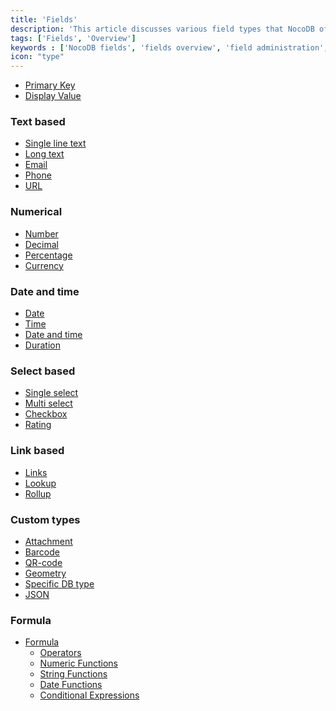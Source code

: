 ```yaml
---
title: 'Fields'
description: 'This article discusses various field types that NocoDB offers.'
tags: ['Fields', 'Overview']
keywords : ['NocoDB fields', 'fields overview', 'field administration', 'field organization']
icon: "type"
---
```



- [Primary Key](/docs/product-docs/fields/primary-key)
- [Display Value](/docs/product-docs/fields/display-value)

### Text based
- [Single line text](/docs/product-docs/fields/field-types/text-based/single-line-text)
- [Long text](/docs/product-docs/fields/field-types/text-based/long-text)
- [Email](/docs/product-docs/fields/field-types/text-based/email)
- [Phone](/docs/product-docs/fields/field-types/text-based/phonenumber)
- [URL](/docs/product-docs/fields/field-types/text-based/url)

### Numerical
- [Number](/docs/product-docs/fields/field-types/numerical/number)
- [Decimal](/docs/product-docs/fields/field-types/numerical/decimal)
- [Percentage](/docs/product-docs/fields/field-types/numerical/percent)
- [Currency](/docs/product-docs/fields/field-types/numerical/currency)
 
### Date and time
- [Date](/docs/product-docs/fields/field-types/date-time-based/date)
- [Time](/docs/product-docs/fields/field-types/date-time-based/time)
- [Date and time](/docs/product-docs/fields/field-types/date-time-based/date-time)
- [Duration](/docs/product-docs/fields/field-types/date-time-based/duration)

### Select based
- [Single select](/docs/product-docs/fields/field-types/select-based/single-select)
- [Multi select](/docs/product-docs/fields/field-types/select-based/multi-select)
- [Checkbox](/docs/product-docs/fields/field-types/select-based/checkbox)
- [Rating](/docs/product-docs/fields/field-types/select-based/rating)

### Link based
- [Links](/docs/product-docs/fields/field-types/links-based/links)
- [Lookup](/docs/product-docs/fields/field-types/links-based/lookup)
- [Rollup](/docs/product-docs/fields/field-types/links-based/rollup)

### Custom types
- [Attachment](/docs/product-docs/fields/field-types/custom-types/attachment)
- [Barcode](/docs/product-docs/fields/field-types/custom-types/barcode)
- [QR-code](/docs/product-docs/fields/field-types/custom-types/qr-code)
- [Geometry](/docs/product-docs/fields/field-types/custom-types/geometry)
- [Specific DB type](/docs/product-docs/fields/field-types/custom-types/specific-db-type)
- [JSON](/docs/product-docs/fields/field-types/custom-types/json)

### Formula
- [Formula](/docs/product-docs/fields/field-types/formula/formula)
  - [Operators](/docs/product-docs/fields/field-types/formula/operators)
  - [Numeric Functions](/docs/product-docs/fields/field-types/formula/numeric-functions)
  - [String Functions](/docs/product-docs/fields/field-types/formula/string-functions)
  - [Date Functions](/docs/product-docs/fields/field-types/formula/date-functions)
  - [Conditional Expressions](/docs/product-docs/fields/field-types/formula/conditional-expressions)

